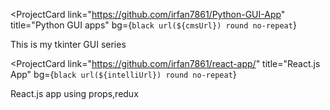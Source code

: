


<ProjectCard
  link="https://github.com/irfan7861/Python-GUI-App"
  title="Python GUI apps"
  bg={`black url(${cmsUrl}) round no-repeat`}
>
  This is my tkinter GUI series
</ProjectCard>

<ProjectCard
  link="https://github.com/irfan7861/react-app/"
  title="React.js App"
  bg={`black url(${intelliUrl}) round no-repeat`}
>
  React.js app using props,redux
</ProjectCard>


